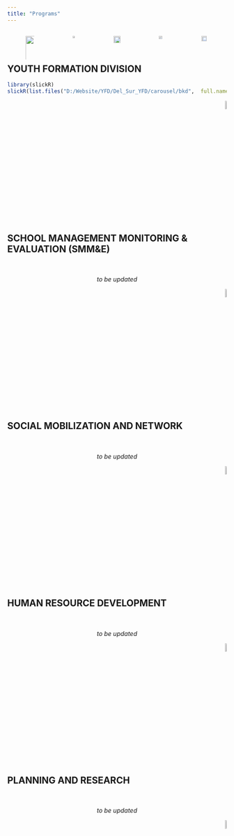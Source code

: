 ```yaml
---
title: "Programs"
---
```


<body>


<center>

<div style="display: flex; justify-content: center">

<figure>
<a href="#youth-formation-division">
![](yfd_logo.png){width=270%}
</a>
</figure>

<figure>
<a href="#school-management-monitoring-evaluation-smme">
![](s&e.png){width=50%}
</a>
</figure>

<figure>
<a href="#social-mobilization-and-network">
![](socmob.jpg){width=90%}
</a>
</figure>

<figure>
<a href="#human-resource-development">
![](human resources logo.png){width=60%}
</a>
</figure>

<figure>
<a href="#planning-and-research">
![](research.png){width=80%}
</a>
</figure>

</div>
</center>

## **YOUTH FORMATION DIVISION**

```r
library(slickR)
slickR(list.files("D:/Website/YFD/Del_Sur_YFD/carousel/bkd",  full.names = TRUE), height = 200, width = '95%')+settings(dots=TRUE, initialSlide = 0, slidesToShow = 3, slidesToScroll = 3, focusOnSelect = TRUE, autoplay = TRUE)
```


<p align="right">
<a href="#top">![](backtotop.png){width=7%}</a>
</p>


## **SCHOOL MANAGEMENT MONITORING & EVALUATION (SMM&E)**

&nbsp;
&nbsp;

<center>
*to be updated*
</center>

<p align="right">
<a href="#top">![](backtotop.png){width=7%}</a>
</p>


## **SOCIAL MOBILIZATION AND NETWORK**

&nbsp;
&nbsp;

<center>
*to be updated*
</center>

<p align="right">
<a href="#top">![](backtotop.png){width=7%}</a>
</p>


## **HUMAN RESOURCE DEVELOPMENT**

&nbsp;
&nbsp;

<center>
*to be updated*
</center>

<p align="right">
<a href="#top">![](backtotop.png){width=7%}</a>
</p>


## **PLANNING AND RESEARCH**

&nbsp;
&nbsp;

<center>
*to be updated*
</center>

<p align="right">
<a href="#top">![](backtotop.png){width=7%}</a>
</p>

</body>

